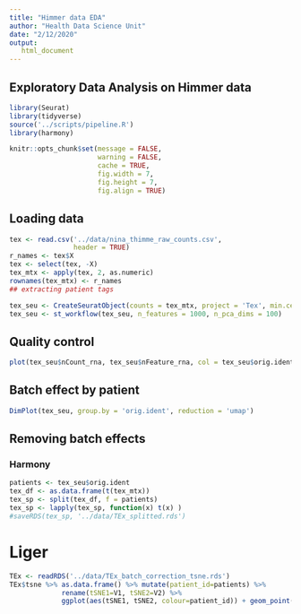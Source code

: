 ```yaml
---
title: "Himmer data EDA"
author: "Health Data Science Unit"
date: "2/12/2020"
output: 
   html_document
---
```


## Exploratory Data Analysis on Himmer data

```r
library(Seurat)
library(tidyverse)
source('../scripts/pipeline.R')
library(harmony)

knitr::opts_chunk$set(message = FALSE,
                      warning = FALSE, 
                      cache = TRUE,
                      fig.width = 7,
                      fig.height = 7, 
                      fig.align = TRUE)
```

## Loading data

```r
tex <- read.csv('../data/nina_thimme_raw_counts.csv', 
                header = TRUE)
r_names <- tex$X
tex <- select(tex, -X)
tex_mtx <- apply(tex, 2, as.numeric)
rownames(tex_mtx) <- r_names
## extracting patient tags

tex_seu <- CreateSeuratObject(counts = tex_mtx, project = 'Tex', min.cells = 1, assay = 'rna')
tex_seu <- st_workflow(tex_seu, n_features = 1000, n_pca_dims = 100)
```

## Quality control

```r
plot(tex_seu$nCount_rna, tex_seu$nFeature_rna, col = tex_seu$orig.ident)
```

## Batch effect by patient

```r
DimPlot(tex_seu, group.by = 'orig.ident', reduction = 'umap') 
```

## Removing batch effects

### Harmony

```r
patients <- tex_seu$orig.ident
tex_df <- as.data.frame(t(tex_mtx))
tex_sp <- split(tex_df, f = patients) 
tex_sp <- lapply(tex_sp, function(x) t(x) )
#saveRDS(tex_sp, '../data/TEx_splitted.rds')
```


# Liger

```r
TEx <- readRDS('../data/TEx_batch_correction_tsne.rds')
TEx$tsne %>% as.data.frame() %>% mutate(patient_id=patients) %>%
             rename(tSNE1=V1, tSNE2=V2) %>%
             ggplot(aes(tSNE1, tSNE2, colour=patient_id)) + geom_point() + theme_classic()
```

```r
```


